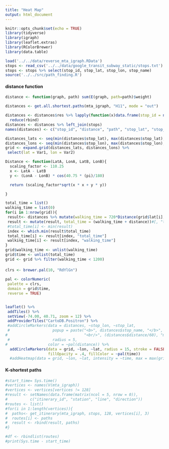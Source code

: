 ```yaml
---
title: "Heat Map"
output: html_document
---
```


```r
knitr::opts_chunk$set(echo = TRUE)
library(tidyverse)
library(igraph)
library(leaflet.extras)
library(RColorBrewer)
library(data.table)
```

```r
load('../../data/reverse_mta_igraph.RData')
stops <- read_csv('../../data/google_transit_subway_static/stops.txt')
stops <- stops %>% select(stop_id, stop_lat, stop_lon, stop_name)
source('../../src/path_finding.R')
```

#### distance function
```r
distance <- function(graph, path) sum(E(graph, path=path)$weight)
```

```r
distances <- get.all.shortest.paths(mta_igraph, "H11", mode = "out")

distances <- distances$res %>% lapply(function(x)data.frame(stop_id = names(x)[length(x)], distance <- distance(mta_igraph, x), path = paste0(names(x), collapse = '>'))) %>%
  reduce(rbind) 
distances <- distances %>% left_join(stops)
names(distances) <- c("stop_id", "distance", "path", "stop_lat", "stop_lon", "stop_name")
```

```r
distances_lats <- seq(min(distances$stop_lat), max(distances$stop_lat), by=0.01)
distances_lons <- seq(min(distances$stop_lon), max(distances$stop_lon), by=0.01)
grid <- expand.grid(distances_lats, distances_lons) %>%
 select(lat = Var1, lon = Var2)
```

```r
Distance <- function(LatA, LonA, LatB, LonB){
  scaling_factor <- 110.25
  x <- LatA - LatB
  y <- (LonA - LonB) * cos(40.75 * (pi)/180)

  return (scaling_factor*sqrt(x * x + y * y))

}
```

```r
total_time = list()
walking_time = list(0)
for(i in 1:nrow(grid)){
 result<- distances %>% mutate(walking_time = 720*Distance(grid$lat[i], grid$lon[i], stop_lat, stop_lon))
 result <- mutate(result, total_time = (walking_time + distance))#[, "total_time"]
 #total_time[i] <- min(result)
 index <- which.min(result$total_time)
 total_time[i] <- result[index, "total_time"]
 walking_time[i] <- result[index, "walking_time"]
}
grid$walking_time <- unlist(walking_time)
grid$time <- unlist(total_time)
grid <- grid %>% filter(walking_time < 1200)
```

#### 
```r
clrs <- brewer.pal(10, "RdYlGn")

pal <- colorNumeric(
 palette = clrs,
 domain = grid$time,
 reverse = TRUE)


leaflet() %>%
 addTiles() %>%
 setView(-74.00, 40.71, zoom = 12) %>%
 addProviderTiles("CartoDB.Positron") %>%
 #addCircleMarkers(data = distances, ~stop_lon, ~stop_lat,
 #                   popup = paste("<b>", distances$stop_name, "</b>", 
#                                  "<br/>", (distances$distance/60), "mins"),
 #                   radius = 5,
#                  color = ~pal(distance)) %>%
  addCircleMarkers(data = grid, ~lon, ~lat, radius = 15, stroke = FALSE,
                   fillOpacity = .4, fillColor = ~pal(time))
  #addHeatmap(data = grid, ~lon, ~lat, intensity = ~time, max = max(grid$time), radius = 10,  cellSize = 1)
```

#### K-shortest paths
```r
#start_time= Sys.time()
#vertices <- names(V(mta_igraph))
#vertices <- vertices[vertices != 128]
#result <- setNames(data.frame(matrix(ncol = 5, nrow = 0)),
#          c("itinerary_id", "station", "line", "direction"))
#routes <- list()
#for(i in 1:length(vertices)){
#  paths<- get_itinerary(mta_igraph, stops, 128, vertices[i], 3)
#  routes[i] <- paths
#  result <- rbind(result, paths)
#}

#df <- rbindlist(routes)
#print(Sys.time - start_time)
```

